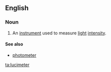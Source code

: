 ==English==

===Noun===
{{en-noun}}

# An [[instrument]] used to measure [[light]] [[intensity]].

====See also====
* [[photometer]]

[[ta:lucimeter]]
